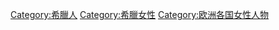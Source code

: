 [[Category:希臘人|Category:希臘人]]
[[Category:希臘女性|Category:希臘女性]]
[[Category:欧洲各国女性人物|Category:欧洲各国女性人物]]